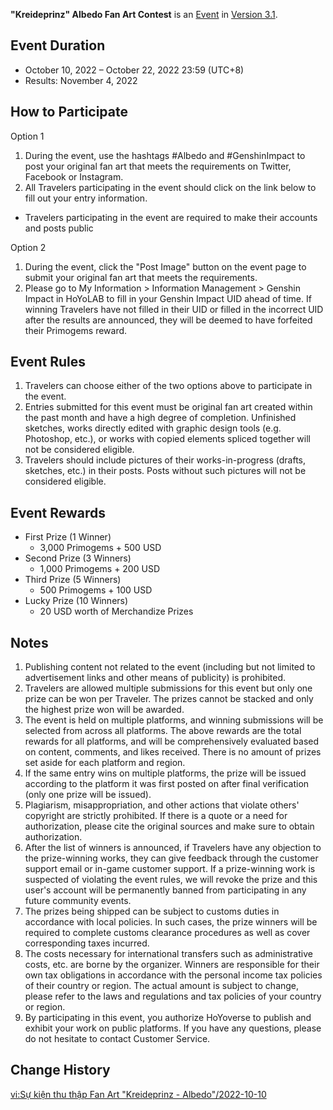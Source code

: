 {{Event
|name              = "Kreideprinz" Albedo Fan Art Contest
|image             = Kreideprinz Albedo Fan Art Contest.png
|type              = Web
|type2             = Submission
|time_known        = yes
|time_start        = 2022-10-10 12:00:00
|time_start_offset = GMT+8
|time_end          = 2022-10-22 23:59:59
|time_end_offset   = GMT+8
|link              = https://www.hoyolab.com/contribution/191
}}
{{Description|Dear Travelers,<br />Albedo's Fan Art Contest has begun! Get your drawing tools ready, and come participate~}}
'''"Kreideprinz" Albedo Fan Art Contest''' is an [[Event]] in [[Version 3.1]].

==Event Duration==
* October 10, 2022 – October 22, 2022 23:59 (UTC+8)
* Results: November 4, 2022

==How to Participate==
;Option 1
# During the event, use the hashtags #Albedo and #GenshinImpact to post your original fan art that meets the requirements on Twitter, Facebook or Instagram.
# All Travelers participating in the event should click on the link below to fill out your entry information.
* Travelers participating in the event are required to make their accounts and posts public

;Option 2
# During the event, click the "Post Image" button on the event page to submit your original fan art that meets the requirements.
# Please go to My Information > Information Management > Genshin Impact in HoYoLAB to fill in your Genshin Impact UID ahead of time. If winning Travelers have not filled in their UID or filled in the incorrect UID after the results are announced, they will be deemed to have forfeited their Primogems reward.

==Event Rules==
# Travelers can choose either of the two options above to participate in the event.
# Entries submitted for this event must be original fan art created within the past month and have a high degree of completion. Unfinished sketches, works directly edited with graphic design tools (e.g. Photoshop, etc.), or works with copied elements spliced together will not be considered eligible.
# Travelers should include pictures of their works-in-progress (drafts, sketches, etc.) in their posts. Posts without such pictures will not be considered eligible.

==Event Rewards==
* First Prize (1 Winner)
** 3,000 Primogems + 500 USD
* Second Prize (3 Winners)
** 1,000 Primogems + 200 USD
* Third Prize (5 Winners)
** 500 Primogems + 100 USD
* Lucky Prize (10 Winners)
** 20 USD worth of Merchandize Prizes

==Notes==
# Publishing content not related to the event (including but not limited to advertisement links and other means of publicity) is prohibited.
# Travelers are allowed multiple submissions for this event but only one prize can be won per Traveler. The prizes cannot be stacked and only the highest prize won will be awarded.
# The event is held on multiple platforms, and winning submissions will be selected from across all platforms. The above rewards are the total rewards for all platforms, and will be comprehensively evaluated based on content, comments, and likes received. There is no amount of prizes set aside for each platform and region.
# If the same entry wins on multiple platforms, the prize will be issued according to the platform it was first posted on after final verification (only one prize will be issued).
# Plagiarism, misappropriation, and other actions that violate others' copyright are strictly prohibited. If there is a quote or a need for authorization, please cite the original sources and make sure to obtain authorization.
# After the list of winners is announced, if Travelers have any objection to the prize-winning works, they can give feedback through the customer support email or in-game customer support. If a prize-winning work is suspected of violating the event rules, we will revoke the prize and this user's account will be permanently banned from participating in any future community events.
# The prizes being shipped can be subject to customs duties in accordance with local policies. In such cases, the prize winners will be required to complete customs clearance procedures as well as cover corresponding taxes incurred.
# The costs necessary for international transfers such as administrative costs, etc. are borne by the organizer. Winners are responsible for their own tax obligations in accordance with the personal income tax policies of their country or region. The actual amount is subject to change, please refer to the laws and regulations and tax policies of your country or region.
# By participating in this event, you authorize HoYoverse to publish and exhibit your work on public platforms. If you have any questions, please do not hesitate to contact Customer Service.

==Change History==
{{Change History|3.1}}

[[vi:Sự kiện thu thập Fan Art "Kreideprinz - Albedo"/2022-10-10]]